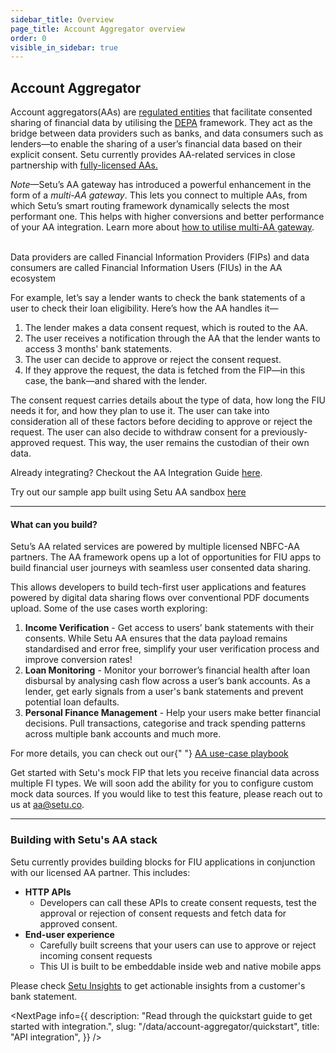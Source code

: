 ```yaml
---
sidebar_title: Overview
page_title: Account Aggregator overview
order: 0
visible_in_sidebar: true
---
```


## Account Aggregator

Account aggregators(AAs) are <a href="https://www.rbi.org.in/Scripts/bs_viewcontent.aspx?Id=3142" target="_blank">regulated entities</a> that facilitate consented sharing of financial data by utilising the <a href="https://www.niti.gov.in/node/1299" target="_blank">DEPA</a> framework. They act as the bridge between data providers such as banks, and data consumers such as lenders—to enable the sharing of a user’s financial data based on their explicit consent. Setu currently provides AA-related services in close partnership with <a href="https://sahamati.org.in/account-aggregators-in-india/" target="_blank">fully-licensed AAs.</a>

_Note_—Setu’s AA gateway has introduced a powerful enhancement in the form of a _multi-AA gateway_. This lets you connect to multiple AAs, from which Setu’s smart routing framework dynamically selects the most performant one. This helps with higher conversions and better performance of your AA integration. Learn more about <a href="/data/account-aggregator/multi-aa-gateway">how to utilise multi-AA gateway</a>.

<br />

<Callout type="highlight">
  Data providers are called Financial Information Providers (FIPs) and data
  consumers are called Financial Information Users (FIUs) in the AA ecosystem
</Callout>

<br />

For example, let’s say a lender wants to check the bank statements of a user to check their loan eligibility. Here’s how the AA handles it—

<MainImage
  src="https://storage.googleapis.com/strapi-assets/latest/AA_webpage_infographic_e88a02182f/AA_webpage_infographic_e88a02182f.png"
  alt="How AA works infographic"
/>

1. The lender makes a data consent request, which is routed to the AA.
2. The user receives a notification through the AA that the lender wants to access 3 months' bank statements.
3. The user can decide to approve or reject the consent request.
4. If they approve the request, the data is fetched from the FIP—in this case, the bank—and shared with the lender.

The consent request carries details about the type of data, how long the FIU needs it for, and how they plan to use it. The user can take into consideration all of these factors before deciding to approve or reject the request. The user can also decide to withdraw consent for a previously-approved request. This way, the user remains the custodian of their own data.

Already integrating? Checkout the AA Integration Guide [here](https://docs.setu.co/data/account-aggregator/quickstart).

Try out our sample app built using Setu AA sandbox <a href="https://github.com/SetuHQ/account-aggregator-sample-app" target="_blank">here</a>

<hr class="primary" />

#### What can you build?

Setu’s AA related services are powered by multiple licensed NBFC-AA partners. The AA framework opens up a lot of opportunities for FIU apps to build financial user journeys with seamless user consented data sharing.

This allows developers to build tech-first user applications and features powered by digital data sharing flows over conventional PDF documents upload. Some of the use cases worth exploring:

1. **Income Verification** - Get access to users’ bank statements with their consents. While Setu AA ensures that the data payload remains standardised and error free, simplify your user verification process and improve conversion rates!
2. **Loan Monitoring** - Monitor your borrower’s financial health after loan disbursal by analysing cash flow across a user’s bank accounts. As a lender, get early signals from a user's bank statements and prevent potential loan defaults.
3. **Personal Finance Management** - Help your users make better financial decisions. Pull transactions, categorise and track spending patterns across multiple bank accounts and much more.

<Callout type="tip">
  For more details, you can check out our{" "}
  <a href="https://setu.co/AA_playbook.pdf" target="_blank">
    AA use-case playbook
  </a>
</Callout>

<br />

Get started with Setu's mock FIP that lets you receive financial data across multiple FI types. We will soon add the ability for you to configure custom mock data sources. If you would like to test this feature, please reach out to us at aa@setu.co.

<hr class="primary" />

### Building with Setu's AA stack

Setu currently provides building blocks for FIU applications in conjunction with our licensed AA partner. This includes:

- **HTTP APIs**
  - Developers can call these APIs to create consent requests, test the approval or rejection of consent requests and fetch data for approved consent.
- **End-user experience**
  - Carefully built screens that your users can use to approve or reject incoming consent requests
  - This UI is built to be embeddable inside web and native mobile apps

Please check <a href="/data/insights" target="_blank">Setu Insights</a> to get actionable insights from a customer's bank statement.

<NextPage
  info={{
    description:
      "Read through the quickstart guide to get started with integration.",
    slug: "/data/account-aggregator/quickstart",
    title: "API integration",
  }}
/>
